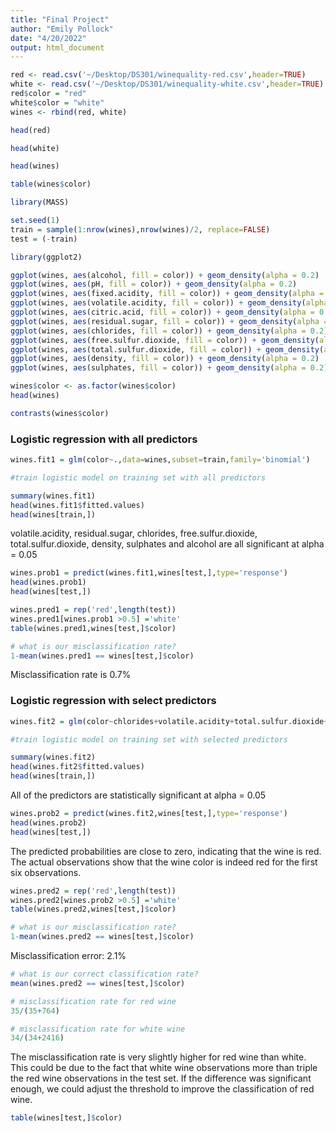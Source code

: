 ```yaml
---
title: "Final Project"
author: "Emily Pollock"
date: "4/20/2022"
output: html_document
---
```


```r
red <- read.csv('~/Desktop/DS301/winequality-red.csv',header=TRUE)
white <- read.csv('~/Desktop/DS301/winequality-white.csv',header=TRUE)
red$color = "red"
white$color = "white"
wines <- rbind(red, white)
```

```r
head(red)
```

```r
head(white)
```


```r
head(wines)
```

```r
table(wines$color)
```

```r
library(MASS) 
```

```r
set.seed(1)
train = sample(1:nrow(wines),nrow(wines)/2, replace=FALSE)
test = (-train)
```

```r
library(ggplot2)

ggplot(wines, aes(alcohol, fill = color)) + geom_density(alpha = 0.2)
ggplot(wines, aes(pH, fill = color)) + geom_density(alpha = 0.2)
ggplot(wines, aes(fixed.acidity, fill = color)) + geom_density(alpha = 0.2)
ggplot(wines, aes(volatile.acidity, fill = color)) + geom_density(alpha = 0.2)
ggplot(wines, aes(citric.acid, fill = color)) + geom_density(alpha = 0.2)
ggplot(wines, aes(residual.sugar, fill = color)) + geom_density(alpha = 0.2)
ggplot(wines, aes(chlorides, fill = color)) + geom_density(alpha = 0.2)
ggplot(wines, aes(free.sulfur.dioxide, fill = color)) + geom_density(alpha = 0.2)
ggplot(wines, aes(total.sulfur.dioxide, fill = color)) + geom_density(alpha = 0.2)
ggplot(wines, aes(density, fill = color)) + geom_density(alpha = 0.2)
ggplot(wines, aes(sulphates, fill = color)) + geom_density(alpha = 0.2)
```

```r
wines$color <- as.factor(wines$color)
head(wines)
```
```r
contrasts(wines$color)
```


### Logistic regression with all predictors
```r
wines.fit1 = glm(color~.,data=wines,subset=train,family='binomial')

#train logistic model on training set with all predictors
```

```r
summary(wines.fit1)
head(wines.fit1$fitted.values)
head(wines[train,])
```

volatile.acidity, residual.sugar, chlorides, free.sulfur.dioxide, total.sulfur.dioxide, density, sulphates and alcohol are all significant at alpha = 0.05


```r
wines.prob1 = predict(wines.fit1,wines[test,],type='response') 
head(wines.prob1)
head(wines[test,])
```

```r
wines.pred1 = rep('red',length(test))
wines.pred1[wines.prob1 >0.5] ='white'
table(wines.pred1,wines[test,]$color) 
```

```r
# what is our misclassification rate? 
1-mean(wines.pred1 == wines[test,]$color)
```

Misclassification rate is 0.7%


### Logistic regression with select predictors
```r
wines.fit2 = glm(color~chlorides+volatile.acidity+total.sulfur.dioxide+density,data=wines,subset=train,family='binomial')

#train logistic model on training set with selected predictors
```

```r
summary(wines.fit2)
head(wines.fit2$fitted.values)
head(wines[train,])
```

All of the predictors are statistically significant at alpha = 0.05

```r
wines.prob2 = predict(wines.fit2,wines[test,],type='response') 
head(wines.prob2)
head(wines[test,])
```

The predicted probabilities are close to zero, indicating that the wine is red. The actual observations show that the wine color is indeed red for the first six observations.


```r
wines.pred2 = rep('red',length(test))
wines.pred2[wines.prob2 >0.5] ='white'
table(wines.pred2,wines[test,]$color) 
```

```r
# what is our misclassification rate? 
1-mean(wines.pred2 == wines[test,]$color)
```

Misclassification error: 2.1%

```r
# what is our correct classification rate? 
mean(wines.pred2 == wines[test,]$color)
```

```r
# misclassification rate for red wine
35/(35+764)
```

```r
# misclassification rate for white wine
34/(34+2416)
```

The misclassification rate is very slightly higher for red wine than white. This could be due to the fact that white wine observations more than triple the red wine observations in the test set. If the difference was significant enough, we could adjust the threshold to improve the classification of red wine.


```r
table(wines[test,]$color)
```










